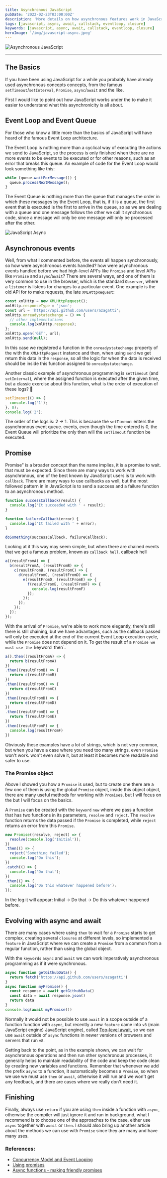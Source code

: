 ```yaml
---
title: Asynchronous JavaScript
pubDate: '2022-02-23T03:00:00Z'
description: 'More details on how asynchronous features work in JavaScript.'
tags: [javascript, async, await, callstack, eventloop, closure]
keywords: [javascript, async, await, callstack, eventloop, closure]
heroImage: '/img/javascript-async.jpeg'
---
```


<img
  src="/img/javascript-async.jpeg"
  alt="Asynchronous JavaScript"
/>

---

## The Basics

If you have been using JavaScript for a while you probably have already used asynchronous concepts
concepts, from the famous `setTimeout`/`setInterval`, `Promise`, `async`/`await`
and the like.

First I would like to point out how JavaScript works under the
to make it easier to understand what this asynchronicity is all about.

## Event Loop and Event Queue

For those who know a little more than the basics of JavaScript will have heard of the
famous Event Loop architecture.

The Event Loop is nothing more than a cyclical way of executing the actions we send to
JavaScript, so the process is only finished when there are no more events to be
events to be executed or for other reasons, such as an error that breaks this
queue. An example of code for the Event Loop would look something like this:

```js
while (queue.waitForMessage()) {
  queue.processNextMessage();
}
```

The Event Queue is nothing more than the queue that manages the order in which these
messages by the Event Loop, that is, if it is a queue, the first event 
that is executed is the first to arrive in the queue, so as we are dealing with a queue
and one message follows the other we call it synchronous code, since a message will only be
one message will only be processed after the other.

![JavaScript Async](/img/event-loop.jpeg)

## Asynchronous events

Well, from what I commented before, the events all happen synchronously, so how were asynchronous events handled?
how were asynchronous events handled before we had high-level API's like `Promise` and
level APIs like `Promise` and `async`/`await`? There are several ways, and one of them is very
common to use in the browser, which is the standard `Observer`, where a `listener` is
listens for changes to a particular event. One example is the old API for
to make requests, the late `XMLHttpRequest`:

```js
const xmlHttp = new XMLHttpRequest();
xmlHttp.responseType = 'json';
const url = 'https://api.github.com/users/azagatti';
xmlHttp.onreadystatechange = () => {
  // other implementations
  console.log(xmlHttp.response);
};
xmlHttp.open('GET', url);
xmlHttp.send(null);
```

In this case we registered a function in the `onreadystatechange` property of the
with the `XMLHttpRequest` instance and then, when using `send` we get
return this data in the `response`, so all the logic for when the data is
received should be inside this function assigned to `onreadystatechange`.

Another classic example of asynchronous programming is `setTimeout`
(and `setInterval`), where the assigned function is executed after the given time,
but a classic exercise about this function, what is the order of execution of these
logs? 🤔

```js
setTimeout(() => {
  console.log('1');
}, 0);
console.log('2');
```
The order of the logs is: 2 -> 1. This is because the `setTimeout` enters the asynchronous event queue.
events, even though the time entered is 0, the Event Queue will prioritize the
only then will the `setTimeout` function be executed.

## Promise

Promise" is a broader concept than the name implies, it is a promise to wait.
that must be expected. Since there are many ways to work with asynchronous,
one of the best known by JavaScript users is to work with `callback`.
There are many ways to use callbacks as well, but the most followed pattern in
in JavaScript is to send a success and a failure function to an asynchronous
method.

```js
function successCallback(result) {
  console.log('It succeeded with ' + result);
}

function failureCallback(error) {
  console.log('It failed with ' + error);
}

doSomething(successCallback, failureCallback);
```

Looking at it this way may seem simple, but when there are chained events that
we get a famous problem, known as `callback hell`.
callback hell

```js
a((resultFromA) => {
  b(resultFromA, (resultFromB) => {
    c(resultFromB, (resultFromC) => {
      d(resultFromC, (resultFromD) => {
        e(resultFromD, (resultFromE) => {
          f(resultFromE, (resultFromF) => {
            console.log(resultFromF)
          });
        });
      });
    });
  });
});
```

With the arrival of `Promise`, we're able to work more elegantly, there's still
there is still chaining, but we have advantages, such as the callback passed
will only be executed at the end of the current Event Loop execution cycle,
while the `Promise` does not depend on it. To get the result of a `Promise
we must use the `keyword` `then`.

```js
a().then((resultFromA) => {
  return b(resultFromA)
})
.then((resultFromB) => {
  return c(resultFromB)
})
.then((resultFromC) => {
  return d(resultFromC)
})
.then((resultFromD) => {
  return e(resultFromD)
})
.then((resultFromE) => {
  return f(resultFromE)
})
.then((resultFromF) => {
  console.log(resultFromF)
})
```

Obviously these examples have a lot of strings, which is not very common,
but when you have a case where you need too many strings, even ``Promise`` won't work.
won't even solve it, but at least it becomes more readable and safer to use.

### The Promise object

Above I showed you how a `Promise` is used, but to create one there are a few
one of them is using the global `Promise` object, inside this object
object, there are many useful methods for working with `Promise`s, but I will focus on the
but I will focus on the basics.

A `Promise` can be created with the `keyword` `new` where we pass a function that has
two functions in its parameters, `resolve` and `reject`. The `resolve` function returns
the data passed if the `Promise` is completed, while `reject` returns an error from this
`Promise`.

```js
new Promise((resolve, reject) => {
  resolve(console.log('Initial'));
})
.then(() => {
  reject('Something failed');
  console.log('Do this');
})
.catch(() => {
  console.log('Do that');
})
.then(() => {
  console.log('Do this whatever happened before');
});
```

In the log it will appear: Initial -> Do that -> Do this whatever happened before.

## Evolving with async and await

There are many cases where using `then` to wait for a `Promise` starts to get
complex, creating several `closures` at different levels, so
implemented a `feature` in JavaScript where we can create a `Promise` from a common
from a regular function, rather than using the global object.

With the `keywords` `async` and `await` we can work imperatively
asynchronous programming as if it were synchronous.

```js
async function getGithubData() {
  return fetch('https://api.github.com/users/azagatti')
}
async function myPromise() {
  const response = await getGithubData()
  const data = await response.json()
  return data
}
console.log(await myPromise())
```

Normally it would not be possible to use `await` in a scope outside of a function
function with `async`, but recently a new `feature` came into `v8` (main JavaScript engine)
JavaScript engine), called [Top-level await](https://v8.dev/features/top-level-await),
so we can use `await` outside of `async` functions in newer
versions of browsers and servers that run `v8`.

Getting back to the point, as in the example shown, we can wait for asynchronous operations
and then run other synchronous processes, it generally helps to maintain
readability of the code and keep the code clean by creating new variables and
functions. Remember that whenever we add the prefix `async` to a
function, it automatically becomes a `Promise`, so when we use
we must use `then` or `await`, otherwise it will run and we won't get any
feedback, and there are cases where we really don't need it.

## Finishing

Finally, always use `return` if you are using `then` inside a
function with `async`, otherwise the compiler will just ignore it and run in background,
what I recommend is to choose one of the approaches to the case, either use `async`
together with `await` or `then`. I should also bring up another article about the methods
we can use with `Promise` since they are many and have many uses.

### References:

- [Concurrency Model and Event Looping](https://developer.mozilla.org/pt-BR/docs/Web/JavaScript/EventLoop)
- [Using promises](https://developer.mozilla.org/pt-BR/docs/Web/JavaScript/Guide/Using_promises)
- [Async functions - making friendly promises](https://developers.google.com/web/fundamentals/getting-started/primers/async-functions)

